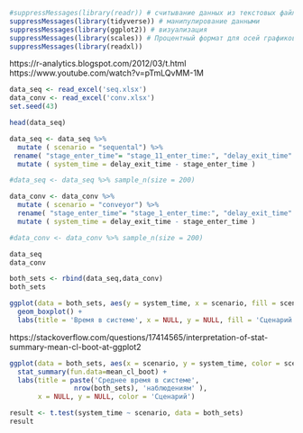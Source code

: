 ```{r}
#suppressMessages(library(readr)) # считывание данных из текстовых файлов
suppressMessages(library(tidyverse)) # манипулирование данными
suppressMessages(library(ggplot2)) # визуализация
suppressMessages(library(scales)) # Процентный формат для осей графиков
suppressMessages(library(readxl))
```

https://r-analytics.blogspot.com/2012/03/t.html
https://www.youtube.com/watch?v=pTmLQvMM-1M

```{r}
data_seq <- read_excel('seq.xlsx') 
data_conv <- read_excel('conv.xlsx') 
set.seed(43)
```

```{r}
head(data_seq)
```

```{r}
data_seq <- data_seq %>%
  mutate ( scenario = "sequental") %>%
 rename( "stage_enter_time"= "stage_11_enter_time:", "delay_exit_time" = "delay_exit_time:") %>%
  mutate ( system_time = delay_exit_time - stage_enter_time )

#data_seq <- data_seq %>% sample_n(size = 200)

data_conv <- data_conv %>%
  mutate ( scenario = "conveyor") %>%
  rename( "stage_enter_time"= "stage_1_enter_time:", "delay_exit_time" = "delay_exit_time:") %>%
  mutate ( system_time = delay_exit_time - stage_enter_time )

#data_conv <- data_conv %>% sample_n(size = 200)

data_seq 
data_conv

```

```{r}
both_sets <- rbind(data_seq,data_conv)
both_sets
```

```{r}
ggplot(data = both_sets, aes(y = system_time, x = scenario, fill = scenario)) +
  geom_boxplot() +
  labs(title = 'Время в системе', x = NULL, y = NULL, fill = 'Сценарий')
```
https://stackoverflow.com/questions/17414565/interpretation-of-stat-summary-mean-cl-boot-at-ggplot2

```{r}
ggplot(data = both_sets, aes(x = scenario, y = system_time, color = scenario)) +
  stat_summary(fun.data=mean_cl_boot) +
  labs(title = paste('Среднее время в системе', 
                nrow(both_sets), 'наблюдениям' ),
       x = NULL, y = NULL, color = 'Сценарий')
```

```{r}
result <- t.test(system_time ~ scenario, data = both_sets)
result
```


